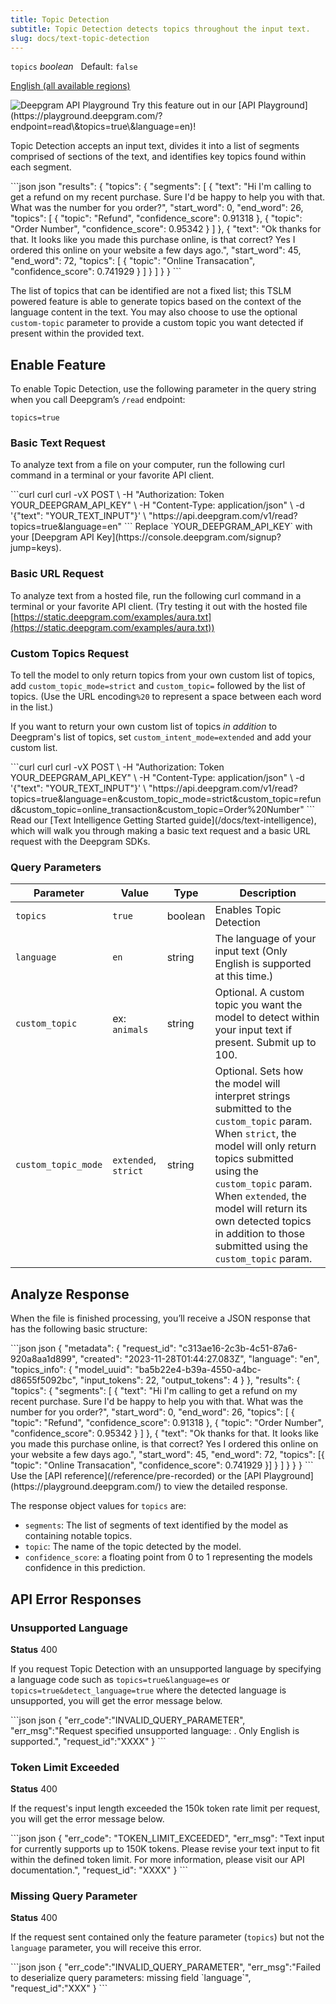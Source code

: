 ```yaml
---
title: Topic Detection
subtitle: Topic Detection detects topics throughout the input text.
slug: docs/text-topic-detection
---
```



`topics` *boolean*   Default: `false`

[English (all available regions)](/docs/models-languages-overview)

<div class="api-playground-call">
<span>
<img src="https://res.cloudinary.com/deepgram/image/upload/v1717523786/devex/codey-greeting_rekqe1.svg" alt="Deepgram API Playground"/>   Try this feature out in our [API Playground](https://playground.deepgram.com/?endpoint=read\&topics=true\&language=en)!
</span>
</div>

Topic Detection accepts an input text, divides it into a list of segments comprised of sections of the text, and identifies key topics found within each segment.

<CodeGroup>
  ```json json
   "results": {
      "topics": {
        "segments": [
          {
            "text": "Hi I'm calling to get a refund on my recent purchase. Sure I'd be happy to help you with that. What was the number for you order?",
            "start_word": 0,
            "end_word": 26,
            "topics": [
              { "topic": "Refund", "confidence_score": 0.91318 },
              { "topic": "Order Number", "confidence_score": 0.95342 }
            ]
          },
          {
            "text": "Ok thanks for that. It looks like you made this purchase online, is that correct? Yes I ordered this online on your website a few days ago.",
            "start_word": 45,
            "end_word": 72,
            "topics": [
              { 
                "topic": "Online Transacation", "confidence_score": 0.741929 
              }
            ]
          }
        ]
      }
    }
  ```
</CodeGroup>

The list of topics that can be identified are not a fixed list; this TSLM powered feature is able to generate topics based on the context of the language content in the text. You may also choose to use the optional `custom-topic` parameter to provide a custom topic you want detected if present within the provided text.

## Enable Feature

To enable Topic Detection, use the following parameter in the query string when you call Deepgram’s `/read` endpoint:

`topics=true`

### Basic Text Request

To analyze text from a file on your computer, run the following curl command in a terminal or your favorite API client.

<CodeGroup>
  ```curl curl
  curl -vX POST \
   -H "Authorization: Token YOUR_DEEPGRAM_API_KEY" \
   -H "Content-Type: application/json" \
   -d '{"text": "YOUR_TEXT_INPUT"}' \
   "https://api.deepgram.com/v1/read?topics=true&language=en"
  ```
</CodeGroup>

<Warning>
  Replace `YOUR_DEEPGRAM_API_KEY` with your [Deepgram API Key](https://console.deepgram.com/signup?jump=keys).
</Warning>

### Basic URL Request

To analyze text from a hosted file, run the following curl command in a terminal or your favorite API client. (Try testing it out with the hosted file [https://static.deepgram.com/examples/aura.txt](https://static.deepgram.com/examples/aura.txt))

### Custom Topics Request

To tell the model to only return topics from your own custom list of topics, add `custom_topic_mode=strict` and `custom_topic=` followed by the list of topics. (Use the URL encoding`%20` to represent a space between each word in the list.)

If you want to return your own custom list of topics *in addition* to Deegpram's list of topics, set `custom_intent_mode=extended` and add your custom list.

<CodeGroup>
  ```curl curl
  curl -vX POST \
   -H "Authorization: Token YOUR_DEEPGRAM_API_KEY" \
   -H "Content-Type: application/json" \
   -d '{"text": "YOUR_TEXT_INPUT"}' \
   "https://api.deepgram.com/v1/read?topics=true&language=en&custom_topic_mode=strict&custom_topic=refund&custom_topic=online_transaction&custom_topic=Order%20Number"
  ```
</CodeGroup>

<Info>
  Read our [Text Intelligence Getting Started guide](/docs/text-intelligence), which will walk you through making a basic text request and a basic URL request with the Deepgram SDKs.
</Info>

### Query Parameters

| Parameter           | Value                | Type    | Description                                                                                                                                                                                                                                                                                                         |
| ------------------- | -------------------- | ------- | ------------------------------------------------------------------------------------------------------------------------------------------------------------------------------------------------------------------------------------------------------------------------------------------------------------------- |
| `topics`            | `true`               | boolean | Enables Topic Detection                                                                                                                                                                                                                                                                                             |
| `language`          | `en`                 | string  | The language of your input text (Only English is supported at this time.)                                                                                                                                                                                                                                           |
| `custom_topic`      | ex: `animals`        | string  | Optional. A custom topic you want the model to detect within your input text if present. Submit up to 100.                                                                                                                                                                                                          |
| `custom_topic_mode` | `extended`, `strict` | string  | Optional. Sets how the model will interpret strings submitted to the `custom_topic` param. When `strict`, the model will only return topics submitted using the `custom_topic` param. When `extended`, the model will return its own detected topics in addition to those submitted using the `custom_topic` param. |

## Analyze Response

When the file is finished processing, you’ll receive a JSON response that has the following basic structure:

<CodeGroup>
  ```json json
  {
    "metadata": {
      "request_id": "c313ae16-2c3b-4c51-87a6-920a8aa1d899",
      "created": "2023-11-28T01:44:27.083Z",
      "language": "en",
      "topics_info": {
        "model_uuid": "ba5b22e4-b39a-4550-a4bc-d8655f5092bc",
        "input_tokens": 22,
        "output_tokens": 4
      }
    },
    "results": {
      "topics": {
        "segments": [
          {
            "text": "Hi I'm calling to get a refund on my recent purchase. Sure I'd be happy to help you with that. What was the number for you order?",
            "start_word": 0,
            "end_word": 26,
            "topics": [
              { "topic": "Refund", "confidence_score": 0.91318 },
              { "topic": "Order Number", "confidence_score": 0.95342 }
            ]
          },
          {
            "text": "Ok thanks for that. It looks like you made this purchase online, is that correct? Yes I ordered this online on your website a few days ago.",
            "start_word": 45,
            "end_word": 72,
            "topics": [{ "topic": "Online Transacation", "confidence_score": 0.741929 }]
          }
        ]
      }
    }
  }
  ```
</CodeGroup>

<Info>
  Use the [API reference](/reference/pre-recorded) or the [API Playground](https://playground.deepgram.com/) to view the detailed response.
</Info>

The response object values for `topics` are:

* `segments`: The list of segments of text identified by the model as containing notable topics.
* `topic`: The name of the topic detected by the model.
* `confidence_score`: a floating point from 0 to 1 representing the models confidence in this prediction.

## API Error Responses

### Unsupported Language

**Status** 400

If you request Topic Detection with an unsupported language by specifying a language code such as `topics=true&language=es` or `topics=true&detect_language=true` where the detected language is unsupported, you will get the error message below.

<CodeGroup>
  ```json json
  {
    "err_code":"INVALID_QUERY_PARAMETER",
    "err_msg":"Request specified unsupported language: <language_name>. Only English is supported.",
    "request_id":"XXXX"
  }
  ```
</CodeGroup>

### Token Limit Exceeded

**Status** 400

If the request's input length exceeded the 150k token rate limit per request, you will get the error message below.

<CodeGroup>
  ```json json
  {
    "err_code": "TOKEN_LIMIT_EXCEEDED",
    "err_msg": "Text input for <api_name> currently supports up to 150K tokens. Please revise your text input to fit within the defined token limit. For more information, please visit our API documentation.",
    "request_id": "XXXX"
  }
  ```
</CodeGroup>

### Missing Query Parameter

**Status** 400

If the request sent contained only the feature parameter (`topics`) but not the `language` parameter, you will receive this error.

<CodeGroup>
  ```json json
  {
    "err_code":"INVALID_QUERY_PARAMETER",
    "err_msg":"Failed to deserialize query parameters: missing field `language`",
    "request_id":"XXX"
  }
  ```
</CodeGroup>
